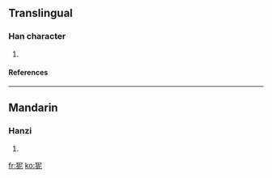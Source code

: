 ==Translingual==
===Han character===
{{Han char|rn=94|rad=犬|as=05|sn=8|four=4721<sub>1</sub>|canj=大竹尸心 (KHSP)}}
# {{defn|Han|sort=犬05}}
====References====
{{Han ref|kx=0709.090|dkj=20342|dj=1121.190|hdz=21342.040|uh=72D4|ud=29396|bh=CD62|bd=52578}}

----
==Mandarin==
===Hanzi===
{{cmn-hanzi|pin=[[nǐ]] (ni3)|wg=ni<sup>3</sup>}}
# {{defn|Mandarin}}

[[fr:狔]]
[[ko:狔]]
